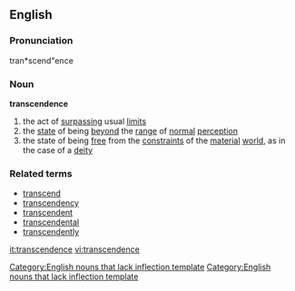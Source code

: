 ==English==

===Pronunciation===
tran*scend"ence

===Noun===
'''transcendence'''[[Category:English nouns that lack inflection template]]

# the act of [[surpass]]ing usual [[limit]]s
# the [[state]] of being [[beyond]] the [[range]] of [[normal]] [[perception]]
# the state of being [[free]] from the [[constraint]]s of the [[material]] [[world]], as in the case of a [[deity]]

===Related terms===
* [[transcend]]
* [[transcendency]]
* [[transcendent]]
* [[transcendental]]
* [[transcendently]]

[[Category:English nouns that lack inflection template]]

[[it:transcendence]]
[[vi:transcendence]]